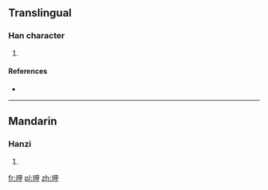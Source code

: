 ==Translingual==

===Han character===
{{Han char|rn=96|rad=玉|as=05|sn=9|four=16150|canj=MGWL}}

# {{defn|Han|sort=玉05}}

====References====
* {{Han ref|kx=0729.080|dkj=20902|hdz=21106.070|uh=73BE|ud=29630|bh=CFD2|bd=53202}}

----

==Mandarin==

===Hanzi===
{{cmn-hanzi|pin=[[jiǎ]] ([[jia3]])|wg=chia<sup>3</sup>}}

# {{defn|lang=cmn|sort=玉05}}

[[fr:玾]]
[[pl:玾]]
[[zh:玾]]